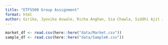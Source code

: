 ```yaml
---
title: "ETF5500 Group Assignment"
format: html
author: Girika, Jyovika Aswale, Richa Anghan, Sia Chawla, Siddhi Ajit Jadhav
---
```


```r
market_df <- read.csv(here::here("data/Market.csv"))
sample_df <- read.csv(here::here("data/SampleK.csv"))
```

